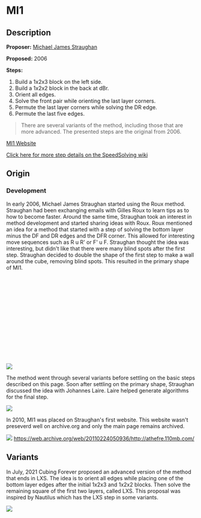 # MI1

## Description

**Proposer:** [Michael James Straughan](CubingContributors/MethodDevelopers.md#straughan-michael-james-athefre)

**Proposed:** 2006

**Steps:**

1. Build a 1x2x3 block on the left side.
2. Build a 1x2x2 block in the back at dBr.
3. Orient all edges.
4. Solve the front pair while orienting the last layer corners.
5. Permute the last layer corners while solving the DR edge.
6. Permute the last five edges.

>There are several variants of the method, including those that are more advanced. The presented steps are the original from 2006.

[MI1 Website](https://sites.google.com/site/athefre/3x3-methods/mi1?authuser=0)

[Click here for more step details on the SpeedSolving wiki](https://www.speedsolving.com/wiki/index.php/MI1)

## Origin

### Development

In early 2006, Michael James Straughan started using the Roux method. Straughan had been exchanging emails with Gilles Roux to learn tips as to how to become faster. Around the same time, Straughan took an interest in method development and started sharing ideas with Roux. Roux mentioned an idea for a method that started with a step of solving the bottom layer minus the DF and DR edges and the DFR corner. This allowed for interesting move sequences such as R u R' or F' u F. Straughan thought the idea was interesting, but didn't like that there were many blind spots after the first step. Straughan decided to double the shape of the first step to make a wall around the cube, removing blind spots. This resulted in the primary shape of MI1.

<div style="width:200px; height:219px">
    <script src="..AnimCube3.js">AnimCube3("move=RUR'URU2R'U2&initrevmove=#")</script>
</div>

![](img/MI1/IdeaOrigin2.png)

The method went through several variants before settling on the basic steps described on this page. Soon after settling on the primary shape, Straughan discussed the idea with Johannes Laire. Laire helped generate algorithms for the final step.

![](img/MI1/Laire.png)

In 2010, MI1 was placed on Straughan's first website. This website wasn't preseverd well on archive.org and only the main page remains archived.

![](img/MI1/Site.png)
https://web.archive.org/web/20110224050936/http://athefre.110mb.com/

## Variants

In July, 2021 Cubing Forever proposed an advanced version of the method that ends in LXS. The idea is to orient all edges while placing one of the bottom layer edges after the initial 1x2x3 and 1x2x2 blocks. Then solve the remaining square of the first two layers, called LXS. This proposal was inspired by Nautilus which has the LXS step in some variants.

![](img/MI1/CubingForever.png)